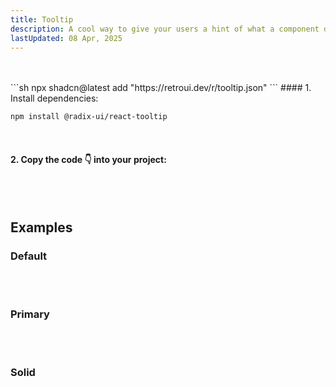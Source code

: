 ```yaml
---
title: Tooltip
description: A cool way to give your users a hint of what a component does...😉
lastUpdated: 08 Apr, 2025
---
```


<ComponentShowcase name="tooltip-style-default" />
<br />
<br />

<ComponentInstall>
    <ComponentInstall.Cli>
        ```sh
        npx shadcn@latest add "https://retroui.dev/r/tooltip.json"
        ```
    </ComponentInstall.Cli>
    <ComponentInstall.Manual>
#### 1. Install dependencies:

```sh
npm install @radix-ui/react-tooltip
```

<br />

#### 2. Copy the code 👇 into your project:

<ComponentSource name="tooltip" />
    </ComponentInstall.Manual>

</ComponentInstall>

<br />
<br />

## Examples

### Default

<ComponentShowcase name="tooltip-style-default" />
<br />
<br />

### Primary

<ComponentShowcase name="tooltip-style-primary" />
<br />
<br />

### Solid

<ComponentShowcase name="tooltip-style-solid" />
